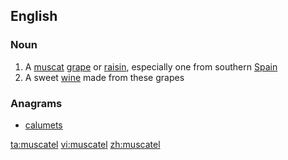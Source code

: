 ==English==

===Noun===
{{en-noun}}

# A [[muscat]] [[grape]] or [[raisin]], especially one from southern [[Spain]]
# A sweet [[wine]] made from these grapes

===Anagrams===
* [[calumets#English|calumets]]

[[ta:muscatel]]
[[vi:muscatel]]
[[zh:muscatel]]